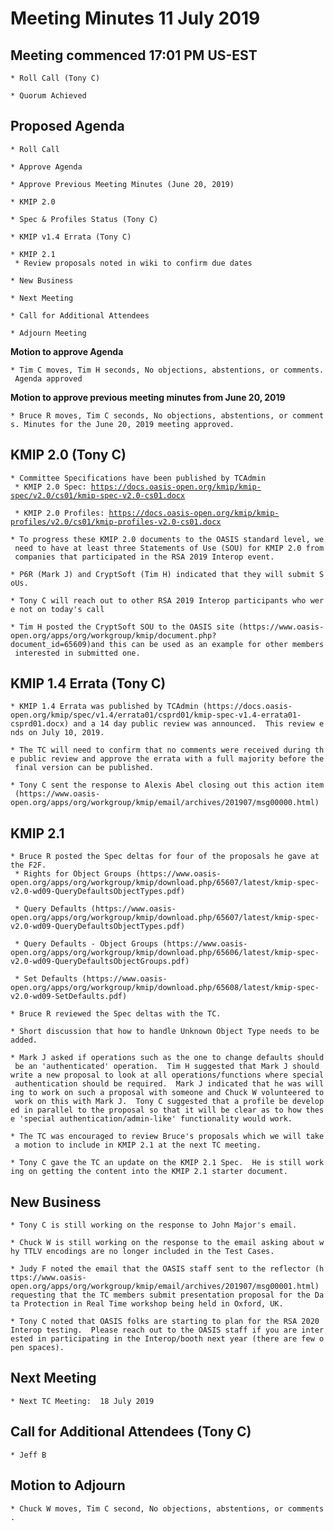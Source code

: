 = Meeting Minutes 11 July 2019 =
== Meeting commenced 17:01 PM US-EST ==
 * Roll Call (Tony C)

 * Quorum Achieved

== Proposed Agenda ==
 * Roll Call

 * Approve Agenda

 * Approve Previous Meeting Minutes (June 20, 2019)

 * KMIP 2.0

 * Spec & Profiles Status (Tony C)

 * KMIP v1.4 Errata (Tony C)

 * KMIP 2.1
  * Review proposals noted in wiki to confirm due dates

 * New Business

 * Next Meeting

 * Call for Additional Attendees

 * Adjourn Meeting

'''Motion to approve Agenda'''

 * Tim C moves, Tim H seconds, No objections, abstentions, or comments. Agenda approved

'''Motion to approve previous meeting minutes from June 20, 2019'''

 * Bruce R moves, Tim C seconds, No objections, abstentions, or comments. Minutes for the June 20, 2019 meeting approved.

== KMIP 2.0 (Tony C) ==
 * Committee Specifications have been published by TCAdmin
  * KMIP 2.0 Spec: https://docs.oasis-open.org/kmip/kmip-spec/v2.0/cs01/kmip-spec-v2.0-cs01.docx

  * KMIP 2.0 Profiles: https://docs.oasis-open.org/kmip/kmip-profiles/v2.0/cs01/kmip-profiles-v2.0-cs01.docx

 * To progress these KMIP 2.0 documents to the OASIS standard level, we need to have at least three Statements of Use (SOU) for KMIP 2.0 from companies that participated in the RSA 2019 Interop event.

 * P6R (Mark J) and CryptSoft (Tim H) indicated that they will submit SoUs.

 * Tony C will reach out to other RSA 2019 Interop participants who were not on today's call

 * Tim H posted the CryptSoft SOU to the OASIS site (https://www.oasis-open.org/apps/org/workgroup/kmip/document.php?document_id=65609)and this can be used as an example for other members interested in submitted one.

== KMIP 1.4 Errata (Tony C) ==
 * KMIP 1.4 Errata was published by TCAdmin (https://docs.oasis-open.org/kmip/spec/v1.4/errata01/csprd01/kmip-spec-v1.4-errata01-csprd01.docx) and a 14 day public review was announced.  This review ends on July 10, 2019.

 * The TC will need to confirm that no comments were received during the public review and approve the errata with a full majority before the final version can be published.

 * Tony C sent the response to Alexis Abel closing out this action item (https://www.oasis-open.org/apps/org/workgroup/kmip/email/archives/201907/msg00000.html)

== KMIP 2.1 ==
 * Bruce R posted the Spec deltas for four of the proposals he gave at the F2F.
  * Rights for Object Groups (https://www.oasis-open.org/apps/org/workgroup/kmip/download.php/65607/latest/kmip-spec-v2.0-wd09-QueryDefaultsObjectTypes.pdf)

  * Query Defaults (https://www.oasis-open.org/apps/org/workgroup/kmip/download.php/65607/latest/kmip-spec-v2.0-wd09-QueryDefaultsObjectTypes.pdf)

  * Query Defaults - Object Groups (https://www.oasis-open.org/apps/org/workgroup/kmip/download.php/65606/latest/kmip-spec-v2.0-wd09-QueryDefaultsObjectGroups.pdf)

  * Set Defaults (https://www.oasis-open.org/apps/org/workgroup/kmip/download.php/65608/latest/kmip-spec-v2.0-wd09-SetDefaults.pdf)

 * Bruce R reviewed the Spec deltas with the TC.

 * Short discussion that how to handle Unknown Object Type needs to be added.

 * Mark J asked if operations such as the one to change defaults should be an 'authenticated' operation.  Tim H suggested that Mark J should write a new proposal to look at all operations/functions where special authentication should be required.  Mark J indicated that he was willing to work on such a proposal with someone and Chuck W volunteered to work on this with Mark J.  Tony C suggested that a profile be developed in parallel to the proposal so that it will be clear as to how these 'special authentication/admin-like' functionality would work.

 * The TC was encouraged to review Bruce's proposals which we will take a motion to include in KMIP 2.1 at the next TC meeting.

 * Tony C gave the TC an update on the KMIP 2.1 Spec.  He is still working on getting the content into the KMIP 2.1 starter document.

== New Business ==
 * Tony C is still working on the response to John Major's email.

 * Chuck W is still working on the response to the email asking about why TTLV encodings are no longer included in the Test Cases.

 * Judy F noted the email that the OASIS staff sent to the reflector (https://www.oasis-open.org/apps/org/workgroup/kmip/email/archives/201907/msg00001.html) requesting that the TC members submit presentation proposal for the Data Protection in Real Time workshop being held in Oxford, UK.

 * Tony C noted that OASIS folks are starting to plan for the RSA 2020 Interop testing.  Please reach out to the OASIS staff if you are interested in participating in the Interop/booth next year (there are few open spaces).

== Next Meeting ==
 * Next TC Meeting:  18 July 2019

== Call for Additional Attendees (Tony C) ==
 * Jeff B

== Motion to Adjourn ==
 * Chuck W moves, Tim C second, No objections, abstentions, or comments.
